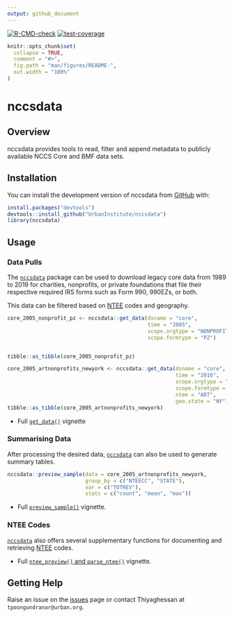 ```yaml
---
output: github_document
---
```


<!-- badges: start -->
[![R-CMD-check](https://github.com/UrbanInstitute/nccsdata/actions/workflows/R-CMD-check.yaml/badge.svg)](https://github.com/UrbanInstitute/nccsdata/actions/workflows/R-CMD-check.yaml)
[![test-coverage](https://github.com/UrbanInstitute/nccsdata/actions/workflows/test-coverage.yaml/badge.svg)](https://github.com/UrbanInstitute/nccsdata/actions/workflows/test-coverage.yaml)
<!-- badges: end -->

```r
knitr::opts_chunk$set(
  collapse = TRUE,
  comment = "#>",
  fig.path = "man/figures/README-",
  out.width = "100%"
)
```

# nccsdata

## Overview

nccsdata provides tools to read, filter and append metadata to publicly available NCCS Core and BMF data sets.

## Installation

You can install the development version of nccsdata from [GitHub](https://github.com/) with:

``` r
install.packages("devtools")
devtools::install_github("UrbanInstitute/nccsdata")
library(nccsdata)
```

## Usage

### Data Pulls

The [`nccsdata`](https://urbaninstitute.github.io/nccsdata/) package can be used to download legacy core data from 1989 to 2019 for charities, nonprofits, or private foundations that file their respective required IRS forms such as Form 990, 990EZs, or both.

This data can be filtered based on [NTEE](https://github.com/Nonprofit-Open-Data-Collective/mission-taxonomies/blob/main/NTEE-disaggregated/README.md) codes and geography.

```r
core_2005_nonprofit_pz <- nccsdata::get_data(dsname = "core",
                                             time = "2005",
                                             scope.orgtype = "NONPROFIT",
                                             scope.formtype = "PZ")


tibble::as_tibble(core_2005_nonprofit_pz)
```

``` r
core_2005_artnonprofits_newyork <- nccsdata::get_data(dsname = "core",
                                                      time = "2016",
                                                      scope.orgtype = "NONPROFIT",
                                                      scope.formtype = "PZ",
                                                      ntee = "ART",
                                                      geo.state = "NY")
tibble::as_tibble(core_2005_artnonprofits_newyork)
```

 * Full [`get_data()`](https://urbaninstitute.github.io/nccsdata/articles/data_pull.html) vignette

### Summarising Data

After processing the desired data, [`nccsdata`](https://urbaninstitute.github.io/nccsdata/) can also be used to 
generate summary tables.

```r
nccsdata::preview_sample(data = core_2005_artnonprofits_newyork,
                         group_by = c("NTEECC", "STATE"),
                         var = c("TOTREV"),
                         stats = c("count", "mean", "max"))
```

 * Full [`preview_sample()`](https://urbaninstitute.github.io/nccsdata/articles/summary_stats.html) vignette.
 
### NTEE Codes
 
 [`nccsdata`](https://urbaninstitute.github.io/nccsdata/) also offers several
 supplementary functions for documenting and retrieving [NTEE](https://github.com/Nonprofit-Open-Data-Collective/mission-taxonomies/blob/main/NTEE-disaggregated/README.md) codes.
 
  * Full [`ntee_preview()` and `parse_ntee()`](https://urbaninstitute.github.io/nccsdata/articles/ntee.html) vignette.


## Getting Help

Raise an issue on the [issues](https://github.com/UrbanInstitute/nccsdata/issues) page or contact Thiyaghessan at `tpoongundranar@urban.org`.
